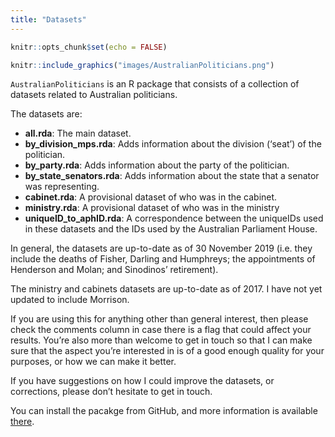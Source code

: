 ```yaml
---
title: "Datasets"
---
```


```r
knitr::opts_chunk$set(echo = FALSE)
```


```r
knitr::include_graphics("images/AustralianPoliticians.png") 
```
`AustralianPoliticians` is an R package that consists of a collection of datasets related to Australian politicians.

The datasets are:

* **all.rda**: The main dataset.
* **by_division_mps.rda**: Adds information about the division (‘seat’) of the politician.
* **by_party.rda**: Adds information about the party of the politician.
* **by_state_senators.rda**: Adds information about the state that a senator was representing.
* **cabinet.rda**: A provisional dataset of who was in the cabinet.
* **ministry.rda**: A provisional dataset of who was in the ministry
* **uniqueID_to_aphID.rda**: A correspondence between the uniqueIDs used in these datasets and the IDs used by the Australian Parliament House.

In general, the datasets are up-to-date as of 30 November 2019 (i.e. they include the deaths of Fisher, Darling and Humphreys; the appointments of Henderson and Molan; and Sinodinos’ retirement).

The ministry and cabinets datasets are up-to-date as of 2017. I have not yet updated to include Morrison.

If you are using this for anything other than general interest, then please check the comments column in case there is a flag that could affect your results. You’re also more than welcome to get in touch so that I can make sure that the aspect you’re interested in is of a good enough quality for your purposes, or how we can make it better.

If you have suggestions on how I could improve the datasets, or corrections, please don’t hesitate to get in touch.

You can install the pacakge from GitHub, and more information is available [there](https://github.com/RohanAlexander/AustralianPoliticians).

